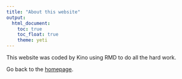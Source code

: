 ```yaml
---
title: "About this website"
output: 
  html_document:
    toc: true
    toc_float: true
    theme: yeti
---
```


This website was coded by Kino using RMD to do all the hard work.

Go back to the [homepage](index.html).